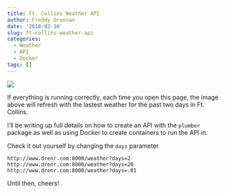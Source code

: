 ```yaml
---
title: Ft. Collins Weather API
author: Freddy Drennan
date: '2018-02-10'
slug: ft-collins-weather-api
categories:
  - Weather
  - API
  - Docker
tags: []
---
```


<img src="http://www.drenr.com:8000/weather?days=2">

If everything is running correctly, each time you open this page, the image above will refresh with the lastest weather for the past two days in Ft. Collins. 

I'll be writing up full details on how to create an API with the ```plumber``` package as well as using Docker to create containers to run the API in. 

Check it out yourself by changing the ```days``` parameter 

```
http://www.drenr.com:8000/weather?days=2
http://www.drenr.com:8000/weather?days=20
http://www.drenr.com:8000/weather?days=.01
```

Until then, cheers!
